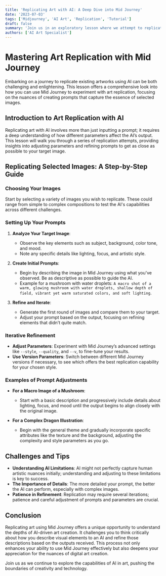 ```yaml
---
title: 'Replicating Art with AI: A Deep Dive into Mid Journey'
date: '2023-07-03'
tags: ['Midjourney', 'AI Art', 'Replication', 'Tutorial']
draft: false
summary: 'Join us in an exploratory lesson where we attempt to replicate selected images using Mid Journey’s AI capabilities. This session is a hands-on guide to understanding the intricacies of AI-driven art creation and refining prompts to closely match desired outputs.'
authors: ['AI Art Specialist']
---
```


# Mastering Art Replication with Mid Journey

Embarking on a journey to replicate existing artworks using AI can be both challenging and enlightening. This lesson offers a comprehensive look into how you can use Mid Journey to experiment with art replication, focusing on the nuances of creating prompts that capture the essence of selected images.

## Introduction to Art Replication with AI

Replicating art with AI involves more than just inputting a prompt; it requires a deep understanding of how different parameters affect the AI’s output. This lesson will walk you through a series of replication attempts, providing insights into adjusting parameters and refining prompts to get as close as possible to your target image.

## Replicating Selected Images: A Step-by-Step Guide

### Choosing Your Images

Start by selecting a variety of images you wish to replicate. These could range from simple to complex compositions to test the AI's capabilities across different challenges.

### Setting Up Your Prompts

1. **Analyze Your Target Image**:

   - Observe the key elements such as subject, background, color tone, and mood.
   - Note any specific details like lighting, focus, and artistic style.

2. **Create Initial Prompts**:

   - Begin by describing the image in Mid Journey using what you've observed. Be as descriptive as possible to guide the AI.
   - Example for a mushroom with water droplets: `A macro shot of a warm, glowing mushroom with water droplets, shallow depth of field, vibrant yet warm saturated colors, and soft lighting`.

3. **Refine and Iterate**:
   - Generate the first round of images and compare them to your target.
   - Adjust your prompt based on the output, focusing on refining elements that didn’t quite match.

### Iterative Refinement

- **Adjust Parameters**: Experiment with Mid Journey’s advanced settings like `--style`, `--quality`, and `--v`, to fine-tune your results.
- **Use Version Parameters**: Switch between different Mid Journey versions if necessary, to see which offers the best replication capability for your chosen style.

### Examples of Prompt Adjustments

- **For a Macro Image of a Mushroom**:

  - Start with a basic description and progressively include details about lighting, focus, and mood until the output begins to align closely with the original image.

- **For a Complex Dragon Illustration**:
  - Begin with the general theme and gradually incorporate specific attributes like the texture and the background, adjusting the complexity and style parameters as you go.

## Challenges and Tips

- **Understanding AI Limitations**: AI might not perfectly capture human artistic nuances initially; understanding and adjusting to these limitations is key to success.
- **The Importance of Details**: The more detailed your prompt, the better the AI can perform, especially with complex images.
- **Patience in Refinement**: Replication may require several iterations; patience and careful adjustment of prompts and parameters are crucial.

## Conclusion

Replicating art using Mid Journey offers a unique opportunity to understand the depths of AI-driven art creation. It challenges you to think critically about how you describe visual elements to an AI and refine those descriptions based on the outputs received. This process not only enhances your ability to use Mid Journey effectively but also deepens your appreciation for the nuances of digital art creation.

Join us as we continue to explore the capabilities of AI in art, pushing the boundaries of creativity and technology.
